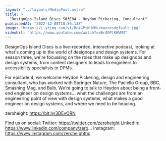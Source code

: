 ```yaml
---
layout: "../layouts/MediaPost.astro"
title: >
  "DesignOps Island Discs S03E04 - Heydon Pickering, Consultant"
publishedAt: "2022-12-08T18:56:13Z"
image: "https://i.ytimg.com/vi/Bc4GPtKHVMU/maxresdefault.jpg"
videoUrl: "https://www.youtube.com/watch?v=Bc4GPtKHVMU"
---
```


DesignOps Island Discs is a live-recorded, interactive podcast, looking at what's coming up in the world of designops and design systems. For season three, we're focussing on the roles that make up designops and design systems, from content designers to leads to engineers to accessibility specialists to DPMs.

For episode 4, we welcome Heydon Pickering, design and engineering consultant, who has worked with Springer Nature, The Paciello Group, BBC, Smashing Mag, and Bulb. We're going to talk to Heydon about being a front-end engineer on design systems... what the challenges are from an engineering point of view with design systems, what makes a good engineer on design systems, and where we need to be heading.

zeroheight: https://bit.ly/3DEvORN

Find us on social:
Twitter: https://twitter.com/zeroheight
LinkedIn: https://www.linkedin.com/company/zero...
Instagram: https://www.instagram.com/zeroheighthq
